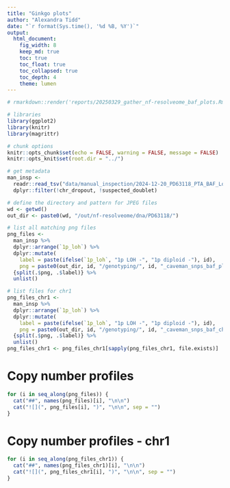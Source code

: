 ```yaml
---
title: "Ginkgo plots"
author: "Alexandra Tidd"
date: "`r format(Sys.time(), '%d %B, %Y')`"
output:
  html_document:
    fig_width: 8
    keep_md: true
    toc: true
    toc_float: true
    toc_collapsed: true
    toc_depth: 4
    theme: lumen
---
```


```r
# rmarkdown::render('reports/20250329_gather_nf-resolveome_baf_plots.Rmd', output_file = '20250329_gather_nf-resolveome_baf_plots.html', output_dir = 'reports/')

# libraries
library(ggplot2)
library(knitr)
library(magrittr)

# chunk options
knitr::opts_chunk$set(echo = FALSE, warning = FALSE, message = FALSE)
knitr::opts_knit$set(root.dir = "../")
```

```r
# get metadata
man_insp <-
  readr::read_tsv("data/manual_inspection/2024-12-20_PD63118_PTA_BAF_LoH_CellType_Mut_Summary.tsv") %>%
  dplyr::filter(!chr_dropout, !suspected_doublet)

# define the directory and pattern for JPEG files
wd <- getwd()
out_dir <- paste0(wd, "/out/nf-resolveome/dna/PD63118/")

# list all matching png files
png_files <-
  man_insp %>%
  dplyr::arrange(`1p_loh`) %>%
  dplyr::mutate(
    label = paste(ifelse(`1p_loh`, "1p LOH -", "1p diploid -"), id),
    png = paste0(out_dir, id, "/genotyping/", id, "_caveman_snps_baf_plot.png")) %>%
  {split(.$png, .$label)} %>%
  unlist()

# list files for chr1
png_files_chr1 <-
  man_insp %>%
  dplyr::arrange(`1p_loh`) %>%
  dplyr::mutate(
    label = paste(ifelse(`1p_loh`, "1p LOH -", "1p diploid -"), id),
    png = paste0(out_dir, id, "/genotyping/", id, "_caveman_snps_baf_chr1_plot.png")) %>%
  {split(.$png, .$label)} %>%
  unlist()
png_files_chr1 <- png_files_chr1[sapply(png_files_chr1, file.exists)]
```

# Copy number profiles

```r
for (i in seq_along(png_files)) {
  cat("##", names(png_files)[i], "\n\n")
  cat("![](", png_files[i], ")", "\n\n", sep = "")
}
```

# Copy number profiles - chr1

```r
for (i in seq_along(png_files_chr1)) {
  cat("##", names(png_files_chr1)[i], "\n\n")
  cat("![](", png_files_chr1[i], ")", "\n\n", sep = "")
}
```